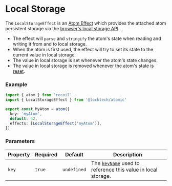 
<Meta title="State/Effects/Local Storage" />

# Local Storage

The `LocalStorageEffect` is an [Atom Effect](https://recoiljs.org/docs/guides/atom-effects) which provides the attached atom
persistent storage via the [browser's local storage API](https://developer.mozilla.org/en-US/docs/Web/API/Window/localStorage).

* The effect will `parse` and `stringify` the atom's state when reading and writing it from and to local storage.
* When the atom is first used, the effect will try to set its state to the current value in local storage.
* The value in local storage is set whenever the atom's state changes.
* The value in local storage is removed whenever the atom's state is [reset](https://recoiljs.org/docs/api-reference/core/useResetRecoilState).

### Example

```ts
import { atom } from 'recoil'
import { LocalStorageEffect } from '@locktech/atomic'

export const MyAtom = atom({
  key: 'myAtom',
  default: 42,
  effects: [LocalStorageEffect('myAtom')],
})
```

### Parameters

| Property     	| Required     	| Default     	| Description                                                                                                                                  	|
|--------------	|--------------	|--------------	|---------------------------------------------------------------------------------------------------------------------------------------------	|
| `key`       	| `true`       	| `undefined`  	| The [`keyName`](https://developer.mozilla.org/en-US/docs/Web/API/Storage/setItem#parameters) used to reference this value in local storage. 	|
